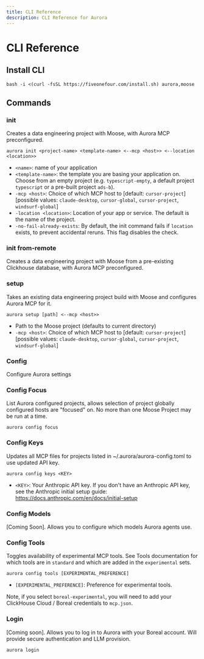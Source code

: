 ```yaml
---
title: CLI Reference
description: CLI Reference for Aurora
---
```


# CLI Reference

## Install CLI

```
bash -i <(curl -fsSL https://fiveonefour.com/install.sh) aurora,moose
```

## Commands

### init

Creates a data engineering project with Moose, with Aurora MCP preconfigured.

```
aurora init <project-name> <template-name> <--mcp <host>> <--location <location>> 
```

- `<name>`: name of your application
- `<template-name>`: the template you are basing your application on. Choose from an empty project (e.g. `typescript-empty`, a default project `typescript` or a pre-built project `ads-b`).
- `-mcp <host>`: Choice of which MCP host to [default: `cursor-project`] [possible values: `claude-desktop`, `cursor-global`, `cursor-project`, `windsurf-global`]
- `-location <location>`: Location of your app or service. The default is the name of the project.
- `-no-fail-already-exists`: By default, the init command fails if `location` exists, to prevent accidental reruns. This flag disables the check.

### init  from-remote

Creates a data engineering project with Moose from a pre-existing Clickhouse database, with Aurora MCP preconfigured.

### setup

Takes an existing data engineering project build with Moose and configures Aurora MCP for it.

```
aurora setup [path] <--mcp <host>>
```

- Path to the Moose project (defaults to current directory)
- `-mcp <host>`: Choice of which MCP host to [default: `cursor-project`] [possible values: `claude-desktop`, `cursor-global`, `cursor-project`, `windsurf-global`]

### Config

Configure Aurora settings

### Config Focus

List Aurora configured projects, allows selection of project globally configured hosts are "focused" on. No more than one Moose Project may be run at a time.

```
aurora config focus
```

### Config Keys

Updates all MCP files for projects listed in ~/.aurora/aurora-config.toml to use updated API key.

```
aurora config keys <KEY>
```

- `<KEY>`: Your Anthropic API key. If you don't have an Anthropic API key, see the Anthropic initial setup guide: https://docs.anthropic.com/en/docs/initial-setup

### Config Models

[Coming Soon]. Allows you to configure which models Aurora agents use.

### Config Tools

Toggles availability of experimental MCP tools. See Tools documentation for which tools are in `standard` and which are added in the `experimental` sets.

```
aurora config tools [EXPERIMENTAL_PREFERENCE]
```

- `[EXPERIMENTAL_PREFERENCE]`: Preference for experimental tools. 

Note, if you select `boreal-experimental`, you will need to add your ClickHouse Cloud / Boreal credentials to `mcp.json`.

### Login

[Coming soon]. Allows you to log in to Aurora with your Boreal account. Will provide secure authentication and LLM provision.

```
aurora login
```
